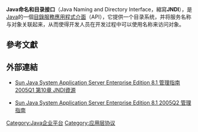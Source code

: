{{expand|time=2015-08-08T07:54:50+00:00}}
{{noteTA
| G1 = IT
}}
'''Java命名和目录接口'''（Java Naming and Directory Interface，縮寫'''JNDI'''），是[[Java|Java]]的一個[[目錄服務|目錄服務]][[應用程式介面|應用程式介面]]（API），它提供一个目录系统，并将服务名称与对象关联起来，从而使得开发人员在开发过程中可以使用名称来访问对象。{{R|Sun|IBM}}

==參考文獻==
{{reflist|refs=
<!--官方文件-->
<ref name="Sun">{{cite web|author=Sun Microsystems|title=《Sun Java System Application Server Enterprise Edition 8.1 管理指南 2005Q1》 第10章 JNDI資源|url=https://docs.oracle.com/cd/E19823-01/819-1554/jndi.html|accessdate=2019-09-13|archive-date=2020-10-25|archive-url=https://web.archive.org/web/20201025145339/https://docs.oracle.com/cd/E19823-01/819-1554/jndi.html|dead-url=no}}</ref>
<ref name="IBM">{{cite web|author=IBM Knowledge Center|url=https://www.ibm.com/support/knowledgecenter/zh-tw/SSGU8G_11.70.0/com.ibm.jccids.doc/src/tpc/imjcc_c0007901.htm|title=Java 命名和目錄介面 (JNDI)}}</ref>

}}

==外部連結==
*[https://docs.oracle.com/cd/E19823-01/819-1554/jndi.html Sun Java System Application Server Enterprise Edition 8.1 管理指南 2005Q1 第10章 JNDI資源]{{Wayback|url=https://docs.oracle.com/cd/E19823-01/819-1554/jndi.html |date=20201025145339 }}

*[https://docs.oracle.com/cd/E19823-01/819-3512/abllb/index.html Sun Java System Application Server Enterprise Edition 8.1 2005Q2 管理指南]{{Wayback|url=https://docs.oracle.com/cd/E19823-01/819-3512/abllb/index.html |date=20191017181131 }}

[[Category:Java企业平台|Category:Java企业平台]]
[[Category:应用层协议|Category:应用层协议]]